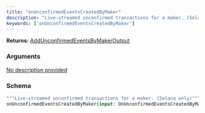 ```yaml
---
title: "onUnconfirmedEventsCreatedByMaker"
description: "Live-streamed unconfirmed transactions for a maker. (Solana only)"
keywords: ['onUnconfirmedEventsCreatedByMaker']
---
```


**Returns:** [AddUnconfirmedEventsByMakerOutput](/api-reference/types/addunconfirmedeventsbymakeroutput)

### Arguments

<a href="/api-reference/types/onunconfirmedeventscreatedbymakerinput">
  <ResponseField name="input" type="OnUnconfirmedEventsCreatedByMakerInput!" required>
    No description provided
  </ResponseField>
</a>

### Schema


```graphql 
"""Live-streamed unconfirmed transactions for a maker. (Solana only)"""
onUnconfirmedEventsCreatedByMaker(input: OnUnconfirmedEventsCreatedByMakerInput!): AddUnconfirmedEventsByMakerOutput
```
